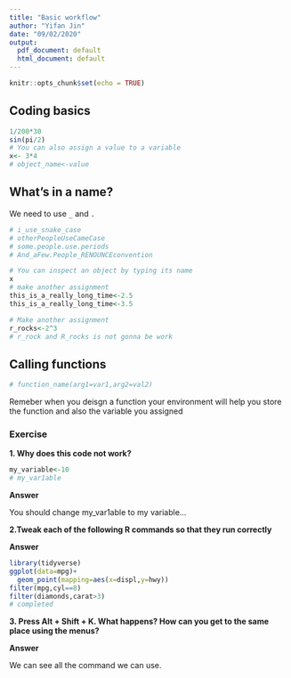 ```yaml
---
title: "Basic workflow"
author: "Yifan Jin"
date: "09/02/2020"
output:
  pdf_document: default
  html_document: default
---
```


```r
knitr::opts_chunk$set(echo = TRUE)
```

## Coding basics

```r
1/200*30
sin(pi/2)
# You can also assign a value to a variable
x<- 3*4
# object_name<-value
```

## What's in a name?
We need to use `_` and `.` 
```r
# i_use_snake_case
# otherPeopleUseCameCase
# some.people.use.periods
# And_aFew.People_RENOUNCEconvention
```

```r
# You can inspect an object by typing its name
x
# make another assignment
this_is_a_really_long_time<-2.5
this_is_a_really_long_time<-3.5
```

```r
# Make another assignment
r_rocks<-2^3
# r_rock and R_rocks is not gonna be work
```

## Calling functions
```r
# function_name(arg1=var1,arg2=val2)
```

Remeber when you deisgn a function your environment will help you store the function and also the variable you assigned

### Exercise
**1. Why does this code not work?**
```r
my_variable<-10
# my_var1able
```
**Answer**

You should change my_var1able to my variable...

**2.Tweak each of the following R commands so that they run correctly**

**Answer**
```r
library(tidyverse)
ggplot(data=mpg)+
  geom_point(mapping=aes(x=displ,y=hwy))
filter(mpg,cyl==8)
filter(diamonds,carat>3)
# completed
```

**3. Press Alt + Shift + K. What happens? How can you get to the same place using the menus?**

**Answer**

We can see all the command we can use.


